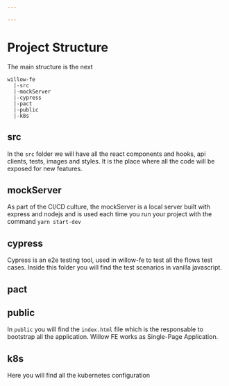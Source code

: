 ```yaml
---

---
```

# Project Structure
The main structure is the next
```
willow-fe
  |-src
  |-mockServer
  |-cypress
  |-pact
  |-public
  |-k8s
```

## src
In the `src` folder we will have all the react components and hooks, api clients, tests, images and styles. It is the place where all the code will be exposed for new features.

## mockServer
As part of the CI/CD culture, the mockServer is a local server built with express and nodejs and is used each time you run your project with the command `yarn start-dev`

## cypress
Cypress is an e2e testing tool, used in willow-fe to test all the flows test cases. Inside this folder you will find the test scenarios in vanilla javascript.

## pact

## public
In `public` you will find the `index.html` file which is the responsable to bootstrap all the application. Willow FE works as Single-Page Application.

## k8s
Here you will find all the kubernetes configuration